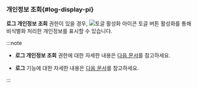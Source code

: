 ### 개인정보 조회{#log-display-pi}

**로그 개인정보 조회** 권한이 있을 경우, <Cmdname sid="BTN08818" className="uitext" /> ![토글 활성화 아이콘](/img/ic-toggle-on.svg) 토글 버튼 활성화를 통해 비식별화 처리한 개인정보를 표시할 수 있습니다. 

:::note

* **로그 개인정보 조회** 권한에 대한 자세한 내용은 [다음 문서](/project/project-structure#CNT08829)를 참고하세요.

* **로그** <Cmdname sid="TTL08814" className="uitext" /> 기능에 대한 자세한 내용은 [다음 문서](/log/log-setting#log-deidentification-of-personal-info)를 참고하세요. 

:::
